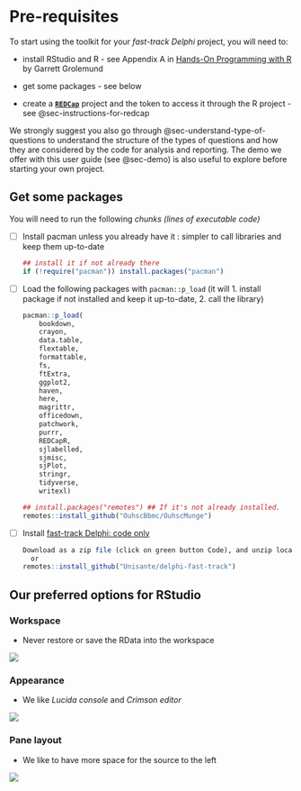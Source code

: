 # Pre-requisites {#sec-pre-requisites}

To start using the toolkit for your *fast-track Delphi* project, you will need to:

-   install RStudio and R - see Appendix A in [Hands-On Programming with R](https://jjallaire.github.io/hopr/a1-starting.html) by Garrett Grolemund

-   get some packages - see below

-   create a [**`REDCap`**](https://projectredcap.org/) project and the token to access it through the R project - see @sec-instructions-for-redcap

::: callout-tip
We strongly suggest you also go through @sec-understand-type-of-questions to understand the structure of the types of questions and how they are considered by the code for analysis and reporting. The demo we offer with this user guide (see @sec-demo) is also useful to explore before starting your own project.
:::

## Get some packages {#sec-get-some-packages}

You will need to run the following *chunks (lines of executable code)*

-   [ ] Install pacman unless you already have it : simpler to call libraries and keep them up-to-date

    ``` r
    ## install it if not already there
    if (!require("pacman")) install.packages("pacman") 
    ```

-   [ ] Load the following packages with `pacman::p_load` (it will 1. install package if not installed and keep it up-to-date, 2. call the library)

    ``` r
    pacman::p_load(
        bookdown,
        crayon,
        data.table,
        flextable,
        formattable,
        fs,
        ftExtra,
        ggplot2,
        haven,
        here,
        magrittr,
        officedown,
        patchwork,
        purrr,
        REDCapR,
        sjlabelled,
        sjmisc,
        sjPlot,
        stringr,
        tidyverse,
        writexl)

    ## install.packages("remotes") ## If it's not already installed.
    remotes::install_github("OuhscBbmc/OuhscMunge")
    ```

-   [ ] Install [fast-track Delphi: code only](https://github.com/Unisante/delphi-fast-track)

    ``` r
    Download as a zip file (click on green button Code), and unzip locally
      or
    remotes::install_github("Unisante/delphi-fast-track") 
    ```

## Our preferred options for RStudio

### Workspace 

- Never restore or save the RData into the workspace

![](_img/RStudio_options_workspace.jpg)

### Appearance 

- We like _Lucida console_ and _Crimson editor_

![](_img/RStudio_options_appearance.jpg)

### Pane layout 

- We like to have more space for the source to the left

![](_img/RStudio_options_pane_layout.jpg)
